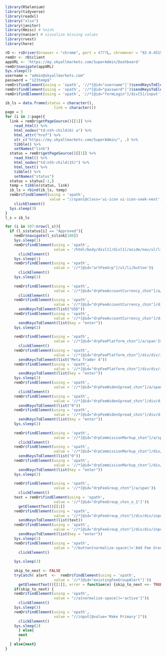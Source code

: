 ```{r library, warning=FALSE, message=FALSE}
library(RSelenium)
library(tidyverse)
library(readxl)
library("xlsx")
library(janitor)
library(Hmisc) # %nin%
library(naniar) # visualize missing values
library(rvest)
library(here)
```

```{r login}
rD <- rsDriver(browser = "chrome", port = 4777L, chromever = "92.0.4515.43")
remDr <- rD$client
appURL <- 'https://my.skyallmarkets.com/SuperAdmin/Dashboard'
remDr$navigate(appURL)
Sys.sleep(3)
username = "admin@skyallmarkets.com"
password = "123temp$"
remDr$findElement(using = 'xpath', '//*[@id="username"]')$sendKeysToElement(list(username))
remDr$findElement(using = 'xpath', '//*[@id="password"]')$sendKeysToElement(list(password))
remDr$findElement(using = 'xpath', '//*[@id="formLogin"]/div[5]/input')$clickElement()
```

```{r}
ib_ls = data.frame(status = character(),
                      link = character())
page = 5
for (i in 2:page){
  link = remDr$getPageSource()[[1]] %>%
    read_html() %>%
    html_nodes("td:nth-child(6) a") %>%
    html_attr("href") %>%
    str_c("https://my.skyallmarkets.com/SuperAdmin/", .) %>% 
    tibble() %>% 
    setNames("link")
  status = remDr$getPageSource()[[1]] %>%
    read_html() %>%
    html_nodes("td:nth-child(15)") %>%
    html_text() %>%
    tibble() %>% 
    setNames("status")
  status = status[-1,]
  temp = tibble(status, link)
  ib_ls = rbind(ib_ls, temp)
  remDr$findElement(using = 'xpath', 
                    value = "//span[@class='ui-icon ui-icon-seek-next']")$
    clickElement()
  Sys.sleep(3)
}
l_s = ib_ls
```


```{r}
for (i in 107:nrow(l_s)){
  if (l_s$status[i] == "Approved"){
    remDr$navigate(l_s$link[180])
    Sys.sleep(1)
    remDr$findElement(using = 'xpath',
                      value = '/html/body/div[1]/div[1]/aside/nav/ul/li[5]/a/strong')$
      clickElement()
    Sys.sleep(1)
    remDr$findElement(using = 'xpath',
                      value = '//*[@id="artFeeGrp"]/ul/li/button')$
      clickElement()
    Sys.sleep(2)
    
    remDr$findElement(using = 'xpath',
                      value = '//*[@id="drpFeeAccountCurrency_chzn"]/a/span')$
      clickElement()
    remDr$findElement(using = 'xpath',
                      value = '//*[@id="drpFeeAccountCurrency_chzn"]/div/div/input')$
      sendKeysToElement(list("USD"))
    remDr$findElement(using = 'xpath',
                      value = '//*[@id="drpFeeAccountCurrency_chzn"]/div/div/input')$
      sendKeysToElement(list(key = "enter"))
    Sys.sleep(2)
    
    remDr$findElement(using = 'xpath',
                      value = '//*[@id="drpFeePlatform_chzn"]/a/span')$
      clickElement()
    remDr$findElement(using = 'xpath',
                      value = '//*[@id="drpFeePlatform_chzn"]/div/div/input')$
      sendKeysToElement(list("Meta Trader 4"))
    remDr$findElement(using = 'xpath',
                      value = '//*[@id="drpFeePlatform_chzn"]/div/div/input')$
      sendKeysToElement(list(key = "enter"))
    Sys.sleep(2)
    remDr$findElement(using = 'xpath',
                      value = '//*[@id="drpFeeWidenSpread_chzn"]/a/span')$
      clickElement()
    remDr$findElement(using = 'xpath',
                      value = '//*[@id="drpFeeWidenSpread_chzn"]/div/div/input')$
      sendKeysToElement(list("0"))
    remDr$findElement(using = 'xpath',
                      value = '//*[@id="drpFeeWidenSpread_chzn"]/div/div/input')$
      sendKeysToElement(list(key = "enter"))
    Sys.sleep(2)
    
    remDr$findElement(using = 'xpath',
                      value = '//*[@id="drpCommissionMarkup_chzn"]/a/span')$
      clickElement()
    remDr$findElement(using = 'xpath',
                      value = '//*[@id="drpCommissionMarkup_chzn"]/div/div/input')$
      sendKeysToElement(list("0"))
    remDr$findElement(using = 'xpath',
                      value = '//*[@id="drpCommissionMarkup_chzn"]/div/div/input')$
      sendKeysToElement(list(key = "enter"))
    Sys.sleep(2)
    
    remDr$findElement(using = 'xpath',
                      value = '//*[@id="drpFeeGroup_chzn"]/a/span')$
      clickElement()
    text = remDr$findElement(using = 'xpath',
                      value = '//*[@id="drpFeeGroup_chzn_o_1"]')$
      getElementText()[[1]]
    remDr$findElement(using = 'xpath',
                      value = '//*[@id="drpFeeGroup_chzn"]/div/div/input')$
      sendKeysToElement(list(text))
    remDr$findElement(using = 'xpath',
                      value = '//*[@id="drpFeeGroup_chzn"]/div/div/input')$
      sendKeysToElement(list(key = "enter"))
    Sys.sleep(2)
    remDr$findElement(using = 'xpath',
                      value = "//button[normalize-space()='Add Fee Group']")$
      clickElement()
    
    Sys.sleep(3)
    
    skip_to_next <- FALSE
    tryCatch( alert  <-  remDr$findElement(using = 'xpath',
                      value = '//*[@id="existingFeeGroupAlert"]')$
      getElementText()[[1]], error = function(e) {skip_to_next <<- TRUE})
    if(skip_to_next) {
    remDr$findElement(using = 'xpath',
                      value = "//a[normalize-space()='active']")$
      clickElement()
    Sys.sleep(3)
    remDr$findElement(using = 'xpath',
                      value = "//input[@value='Make Primary']")$
      clickElement()
    Sys.sleep(2)
      } else{
      next
      }
  } else{next}
}

```

